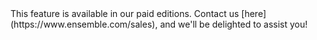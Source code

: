 <Tip>
This feature is available in our paid editions. Contact us [here](https://www.ensemble.com/sales), and we'll be delighted to assist you!
</Tip>